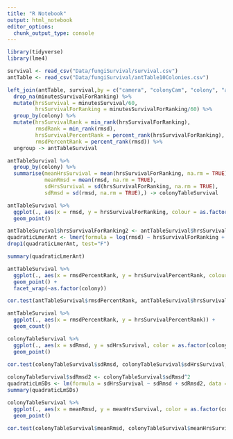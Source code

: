 ```yaml
---
title: "R Notebook"
output: html_notebook
editor_options: 
  chunk_output_type: console
---
```


```r
library(tidyverse)
library(lme4)
```

```r
survival <- read_csv("Data/fungiSurvival/survival.csv") 
antTable <- read_csv("Data/fungiSurvival/antTable10Colonies.csv")
```

```r
left_join(antTable, survival,by = c("camera", "colonyCam", "colony", "antColour"="colour")) %>% 
  drop_na(minutesSurvivalForRanking) %>% 
  mutate(hrsSurvival = minutesSurvival/60, 
         hrsSurvivalForRanking = minutesSurvivalForRanking/60) %>% 
  group_by(colony) %>% 
  mutate(hrsSurvivalRank = min_rank(hrsSurvivalForRanking),
         rmsdRank = min_rank(rmsd),
         hrsSurvivalPercentRank = percent_rank(hrsSurvivalForRanking),
         rmsdPercentRank = percent_rank(rmsd)) %>% 
  ungroup -> antTableSurvival

antTableSurvival %>% 
  group_by(colony) %>% 
  summarise(meanHrsSurvival = mean(hrsSurvivalForRanking, na.rm = TRUE),
            meanRmsd = mean(rmsd, na.rm = TRUE),
            sdHrsSurvival = sd(hrsSurvivalForRanking, na.rm = TRUE),
            sdRmsd = sd(rmsd, na.rm = TRUE),) -> colonyTableSurvival
```

```r
antTableSurvival %>% 
  ggplot(., aes(x = rmsd, y = hrsSurvivalForRanking, colour = as.factor(colony))) + 
  geom_point() 

antTableSurvival$hrsSurvivalForRanking2 <- antTableSurvival$hrsSurvivalForRanking^2
quadraticLmerAnt <- lmer(formula = log(rmsd) ~ hrsSurvivalForRanking + hrsSurvivalForRanking2  + (1|colony), data = antTableSurvival)
drop1(quadraticLmerAnt, test="F")

summary(quadraticLmerAnt)

```

```r
antTableSurvival %>% 
  ggplot(., aes(x = rmsdPercentRank, y = hrsSurvivalPercentRank, colour = as.factor(colony))) + 
  geom_point() +
  facet_wrap(~as.factor(colony))

cor.test(antTableSurvival$rmsdPercentRank, antTableSurvival$hrsSurvivalPercentRank, method = "spearm", exact = FALSE)

antTableSurvival %>% 
  ggplot(., aes(x = rmsdPercentRank, y = hrsSurvivalPercentRank)) + 
  geom_count()
```

```r
colonyTableSurvival %>% 
  ggplot(., aes(x = sdRmsd, y = sdHrsSurvival, color = as.factor(colony))) + 
  geom_point() 
  
cor.test(colonyTableSurvival$sdRmsd, colonyTableSurvival$sdHrsSurvival, exact = FALSE)

colonyTableSurvival$sdRmsd2 <- colonyTableSurvival$sdRmsd^2
quadraticLmSDs <- lm(formula = sdHrsSurvival ~ sdRmsd + sdRmsd2, data = colonyTableSurvival)
summary(quadraticLmSDs)

colonyTableSurvival %>% 
  ggplot(., aes(x = meanRmsd, y = meanHrsSurvival, color = as.factor(colony))) + 
  geom_point() 
  
cor.test(colonyTableSurvival$meanRmsd, colonyTableSurvival$meanHrsSurvival, exact = FALSE)


```
